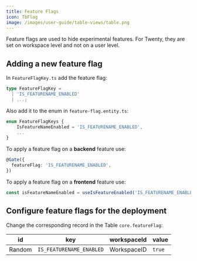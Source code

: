 ```yaml
---
title: Feature Flags
icon: TbFlag
image: /images/user-guide/table-views/table.png
---
```


Feature flags are used to hide experimental features. For Twenty, they are set on workspace level and not on a user level.

## Adding a new feature flag

In `FeatureFlagKey.ts` add the feature flag:

```ts
type FeatureFlagKey =
  | 'IS_FEATURENAME_ENABLED'
  | ...;
```

Also add it to the enum in `feature-flag.entity.ts`:

```ts
enum FeatureFlagKeys {
    IsFeatureNameEnabled = 'IS_FEATURENAME_ENABLED',
    ...
}
```



To apply a feature flag on a **backend** feature use:

```ts
@Gate({
  featureFlag: 'IS_FEATURENAME_ENABLED',
})
```

To apply a feature flag on a **frontend** feature use:

```ts
const isFeatureNameEnabled = useIsFeatureEnabled('IS_FEATURENAME_ENABLED');
```


## Configure feature flags for the deployment

Change the corresponding record in the Table `core.featureFlag`:

| id       | key                      | workspaceId   | value  |
|----------|--------------------------|---------------|--------|
|  Random  | `IS_FEATURENAME_ENABLED` |  WorkspaceID  | `true` |

